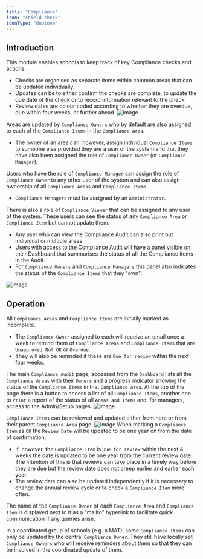 ```yaml
---
title: "Compliance"
icon: "shield-check"
iconType: "duotone"
---
```



<ModuleIntroCards/>


<UnderConstruction/>

## Introduction

This module enables schools to keep track of key Compliance checks and actions.

-   Checks are organised as separate items within common areas that can be updated individually.
-   Updates can be to either confirm the checks are complete, to update the due date of the check or to record information relevant to the check.
-   Review dates are colour coded according to whether they are overdue, due within four weeks, or further ahead.
![image](/img/docs/Compliance/overview.png)

Areas are updated by `Compliance Owners` who by default are also assigned to each of the `Compliance Items` in the `Compliance Area`.

-   The owner of an area can, however, assign individual `Compliance Items` to someone else provided they are a user of the system and that they have also been assigned the role of `Compliance Owner` (or `Compliance Manager`).

Users who have the role of `Compliance Manager` can assign the role of `Compliance Owner` to any other user of the system and can also assign ownership of all `Compliance Areas` and `Compliance Items`.

-   `Compliance Managers` must be assigned by an `Administrator`.

There is also a role of `Compliance Viewer` that can be assigned to any user of the system. These users can see the status of any `Compliance Area` or `Compliance Item` but cannot update them.

-   Any user who can view the Compliance Audit can also print out individual or multiple areas.
-   Users with access to the Compliance Audit will have a panel visible on their Dashboard that summarises the status of all the Compliance items in the Audit.
-   For `Compliance Owners` and `Compliance Managers` this panel also indicates the status of the `Compliance Items` that they "own".

![image](/img/docs/Compliance/dashboard.png)

## Operation

All `Compliance Areas` and `Compliance Items` are initially marked as incomplete.

-   The `Compliance Owner` assigned to each will receive an email once a week to remind them of `Compliance Areas` and `Compliance Items` that are `Unapproved`, `Not OK` or `Overdue`.
-   They will also be reminded if these are `Due for review` within the next four weeks.

The main `Compliance Audit` page, accessed from the `Dashboard` lists all the `Compliance Areas` with their `Owners` and a progress indicator showing the status of the `Compliance Items` in that `Compliance Area`.
At the top of the page there is a button to access a list of all `Compliance Items`, another one to `Print` a report of the status of all `Areas and Items` and, for managers, access to the Admin/Setup pages.
![image](/img/docs/Compliance/audit_top.png)

`Compliance Items` can be reviewed and updated either from here or from their parent `Compliance Area` page.
![image](/img/docs/Compliance/area_items.png)
When marking a `Compliance Item` as `OK` the `Review Date` will be updated to be one year on from the date of confirmation.

-   If, however, the `Compliance Item` is `Due for review` within the next 4 weeks the date is updated to be one year from the current review date.
The intention of this is that reviews can take place in a timely way before they are due but the review date does not creep earlier and earlier each year.
-   The review date can also be updated independently if it is necessary to change the annual review cycle or to check a `Compliance Item` more often.

The name of the `Compliance Owner` of each `Compliance Area` and `Compliance Item` is displayed next to it as a "mailto" hyperlink to facilitate quick communication if any queries arise.

In a coordinated group of schools (e.g. a MAT), some `Compliance Items` can only be updated by the central `Compliance Owner`.
They still have locally set `Compliance Owners` who will receive reminders about them so that they can be involved in the coordinated update of them.

